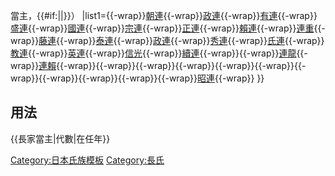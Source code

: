 {{Navbox
|name=長家當主
|title={{Link-ja|長氏|長氏}}（{{#if:{{{1|}}}|{{{1|}}}|}}當主，{{#if:{{{2|}}}|{{{2|}}}|}}）
|list1={{tsl|ja|長谷部信連||信連}}{{-wrap}}[[長朝連|朝連]]{{-wrap}}[[長政連|政連]]{{-wrap}}[[長有連|有連]]{{-wrap}}[[長盛連|盛連]]{{-wrap}}[[長國連|國連]]{{-wrap}}[[長宗連|宗連]]{{-wrap}}[[長正連|正連]]{{-wrap}}[[長賴連|賴連]]{{-wrap}}[[長連重|連重]]{{-wrap}}[[長藤連|藤連]]{{-wrap}}[[長泰連|泰連]]{{-wrap}}[[長政連|政連]]{{-wrap}}[[長秀連|秀連]]{{-wrap}}[[長氏連|氏連]]{{-wrap}}[[長教連|教連]]{{-wrap}}[[長英連|英連]]{{-wrap}}[[長信光|信光]]{{-wrap}}[[長續連|續連]]{{-wrap}}{{tsl|ja|長綱連||綱連}}{{-wrap}}[[長連龍|連龍]]{{-wrap}}[[長連賴|連賴]]{{-wrap}}{{tsl|ja|長尚連||尚連}}{{-wrap}}{{tsl|ja|長高連||高連}}{{-wrap}}{{tsl|ja|長善連||善連}}{{-wrap}}{{tsl|ja|長連起||連起}}{{-wrap}}{{tsl|ja|長連愛||連愛}}{{-wrap}}{{tsl|ja|長連弘||連弘}}{{-wrap}}{{tsl|ja|長連恭||連恭}}{{-wrap}}{{tsl|ja|長成連||成連}}{{-wrap}}{{tsl|ja|長克連||克連}}{{-wrap}}{{tsl|ja|長基連||基連}}{{-wrap}}[[長昭連|昭連]]{{-wrap}}
}}<noinclude>
==用法==
<nowiki>{{長家當主|代數|在任年}}</nowiki>
[[Category:日本氏族模板]]
[[Category:長氏]]
</noinclude>